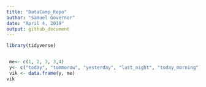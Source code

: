 ```yaml
---
title: "DataCamp_Repo"
author: "Samuel Governor"
date: "April 4, 2019"
output: github_document
---
```


```r
library(tidyverse)


 me<- c(1, 2, 3, 3,4)
 y<- c("today", "tommorow", "yesterday", "last_night", "today_morning")
 vik <- data.frame(y, me)
vik
```

